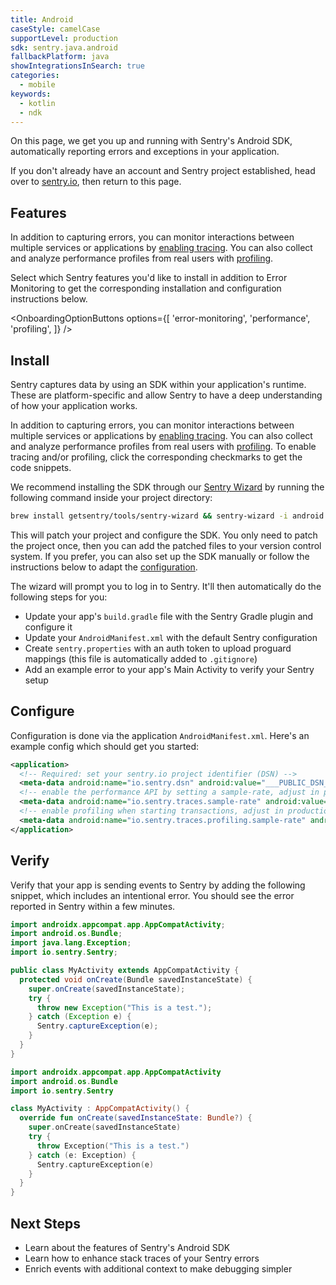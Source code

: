 ```yaml
---
title: Android
caseStyle: camelCase
supportLevel: production
sdk: sentry.java.android
fallbackPlatform: java
showIntegrationsInSearch: true
categories:
  - mobile
keywords:
  - kotlin
  - ndk
---
```


On this page, we get you up and running with Sentry's Android SDK, automatically reporting errors and exceptions in your application.

<Note>

If you don't already have an account and Sentry project established, head over to [sentry.io](https://sentry.io/signup/), then return to this page.

</Note>

## Features

In addition to capturing errors, you can monitor interactions between multiple services or applications by [enabling tracing](/concepts/key-terms/tracing/). You can also collect and analyze performance profiles from real users with [profiling](/product/explore/profiling/).

Select which Sentry features you'd like to install in addition to Error Monitoring to get the corresponding installation and configuration instructions below.

<OnboardingOptionButtons
  options={[
    'error-monitoring',
    'performance',
    'profiling',
  ]}
/>

## Install

Sentry captures data by using an SDK within your application's runtime. These are platform-specific and allow Sentry to have a deep understanding of how your application works.

In addition to capturing errors, you can monitor interactions between multiple services or applications by [enabling tracing](https://docs.sentry.io/concepts/key-terms/tracing/). You can also collect and analyze performance profiles from real users with [profiling](https://docs.sentry.io/product/explore/profiling/). To enable tracing and/or profiling, click the corresponding checkmarks to get the code snippets.

We recommend installing the SDK through our [Sentry Wizard](https://github.com/getsentry/sentry-wizard) by running the following command inside your project directory:

```bash
brew install getsentry/tools/sentry-wizard && sentry-wizard -i android
```

This will patch your project and configure the SDK. You only need to patch the project once, then you can add the patched files to your version control system.
If you prefer, you can also <PlatformLink to="/manual-setup/">set up the SDK manually</PlatformLink> or follow the instructions below to adapt the [configuration](#configure).

<Expandable title="The following tasks will be performed by the Sentry Wizard">

The wizard will prompt you to log in to Sentry. It'll then automatically do the following steps for you:

- Update your app's `build.gradle` file with the Sentry Gradle plugin and configure it
- Update your `AndroidManifest.xml` with the default Sentry configuration
- Create `sentry.properties` with an auth token to upload proguard mappings (this file is automatically added to `.gitignore`)
- Add an example error to your app's Main Activity to verify your Sentry setup

</Expandable>

## Configure

Configuration is done via the application `AndroidManifest.xml`. Here's an example config which should get you started:


```xml {filename:AndroidManifest.xml} {"onboardingOptions": {"performance": "4-5", "profiling": "6-7"}}
<application>
  <!-- Required: set your sentry.io project identifier (DSN) -->
  <meta-data android:name="io.sentry.dsn" android:value="___PUBLIC_DSN___" />
  <!-- enable the performance API by setting a sample-rate, adjust in production env -->
  <meta-data android:name="io.sentry.traces.sample-rate" android:value="1.0" />
  <!-- enable profiling when starting transactions, adjust in production env -->
  <meta-data android:name="io.sentry.traces.profiling.sample-rate" android:value="1.0" />
</application>
```

## Verify

Verify that your app is sending events to Sentry by adding the following snippet, which includes an intentional error. You should see the error reported in Sentry within a few minutes.

```java
import androidx.appcompat.app.AppCompatActivity;
import android.os.Bundle;
import java.lang.Exception;
import io.sentry.Sentry;

public class MyActivity extends AppCompatActivity {
  protected void onCreate(Bundle savedInstanceState) {
    super.onCreate(savedInstanceState);
    try {
      throw new Exception("This is a test.");
    } catch (Exception e) {
      Sentry.captureException(e);
    }
  }
}
```

```kotlin
import androidx.appcompat.app.AppCompatActivity
import android.os.Bundle
import io.sentry.Sentry

class MyActivity : AppCompatActivity() {
  override fun onCreate(savedInstanceState: Bundle?) {
    super.onCreate(savedInstanceState)
    try {
      throw Exception("This is a test.")
    } catch (e: Exception) {
      Sentry.captureException(e)
    }
  }
}
```

## Next Steps

- <PlatformLink to="/features">Learn about the features of Sentry's Android SDK</PlatformLink>
- <PlatformLink to="/enhance-errors">Learn how to enhance stack traces of your Sentry errors</PlatformLink>
- <PlatformLink to="/enriching-events">Enrich events with additional context to make debugging simpler</PlatformLink>
